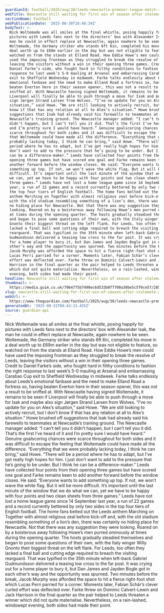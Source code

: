 ```yaml
---
guardianId: football/2025/aug/30/leeds-newcastle-premier-league-match-report
webTitle: Newcastle still waiting for first win of season after stalemate at Leeds
sectionName: Football
webPublicationDate: '2025-08-30T18:46:34Z'
bodyText: >-
  Nick Woltemade was all smiles at the final whistle, posing happily for
  pictures with Leeds fans next to the directors’ box with Alexander Isak, the
  man he could in effect replace at Newcastle, again nowhere to be seen.
  Woltemade, the Germany striker who stands 6ft 6in, completed his move in a
  deal worth up to £69m earlier in the day but was not eligible to feature, so
  watched on from the stands at Elland Road. How Eddie Howe’s men could have
  used the imposing frontman as they struggled to break the resolve of Leeds,
  leaving the visitors without a win in their opening three games. Credit to
  Daniel Farke’s side, who fought hard in filthy conditions to fashion the right
  response to last week’s 5-0 mauling at Arsenal and embarrassing Carabao Cup
  exit to Sheffield Wednesday in midweek. Farke talks endlessly about Leeds’s
  emotional fanbase and the need to make Elland Road a fortress so, having
  beaten Everton here in their season opener, this was not a result to be
  sniffed at. With Newcastle having signed Woltemade, it remains to be seen if
  Liverpool will finally be able to push through a move for Isak and maybe also
  sign Jørgen Strand Larsen from Wolves. “I’ve no update for you on Alex’s
  situation,” said Howe. “We are still looking to actively recruit, but I don’t
  know if that has any relation at all to Alex’s situation.” Howe brushed off
  suggestions that Isak had already said his farewells to teammates at
  Newcastle’s training ground. The Newcastle manager added: “I can’t tell you it
  didn’t happen, but I can’t tell you it did. That’s the first I’ve heard of it
  and I’m pretty sure I would have heard.” Genuine goalscoring chances were
  scarce throughout for both sides and it was difficult to escape the feeling
  that Woltemade could have made all the difference. “Everything that we were
  probably lacking today, I think he can bring,” said Howe. “There will be a
  period where he has to adapt, but I’ve got really high hopes for him. I just
  don’t want to add to the pressure that he’s going to be under. But I think he
  can be a difference-maker.” Leeds have collected four points from their
  opening three games but have scored one goal and Farke remains keen to add
  another forward before the window closes. He said: “Everyone wants to add
  something up top. If not, we won’t wave the white flag. But it will be more
  difficult. It’s important until the last minute of the window that we do what
  we can, yet we have to be happy with four points and two clean sheets from
  three games.” Leeds have not lost a home league game since 14 September last
  year, a run of 22 games and a record currently bettered by only two sides in
  the top four tiers of English football. The home fans belted out the Leeds
  anthem Marching on Together with almost religious zeal before kick-off and,
  with the old stadium resembling something of a lion’s den, there was certainly
  no hiding place for Newcastle. Not that there was any suggestion they were
  looking. Roared on by a boisterous away following Howe’s men purred ominously
  at times during the opening quarter. The hosts gradually steadied themselves
  and began to pose some questions of their own, with the Italy winger Willy
  Gnonto their biggest threat on the left flank. For Leeds, too often they
  lacked a final ball and cutting edge required to breach the visiting
  rearguard. That was typified in the 35th minute when left-back Gabriel
  Gudmundsson delivered a teasing low cross to the far post. It was crying out
  for a home player to bury it, but Dan James and Jayden Bogle got in each
  other’s way and the opportunity was spurned. Two minutes before the break,
  Jacob Murphy was afforded the space to hit a fierce right-foot shot which
  Lucas Perri parried for a corner. Moments later, Fabian Schär’s clever curled
  effort was deflected over. Farke threw on Dominic Calvert-Lewin and Jack
  Harrison in the final quarter as the pair helped to Leeds threaten a winner
  which did not quite materialise. Nevertheless, on a rain-lashed, windswept
  evening, both sides had made their point.
headline: Newcastle still waiting for first win of season after stalemate at Leeds
thumbnail: >-
  https://media.guim.co.uk/7964775b7490ec6d533b0f7700a30be5c5f0ce57/285_0_3965_3173/500.jpg
slug: newcastle-still-waiting-for-first-win-of-season-after-stalemate-at-leeds
webUrl: >-
  https://www.theguardian.com/football/2025/aug/30/leeds-newcastle-premier-league-match-report
generatedAt: '2025-08-31T08:42:13.455Z'
source: guardian-api
---
```

Nick Woltemade was all smiles at the final whistle, posing happily for pictures with Leeds fans next to the directors’ box with Alexander Isak, the man he could in effect replace at Newcastle, again nowhere to be seen. Woltemade, the Germany striker who stands 6ft 6in, completed his move in a deal worth up to £69m earlier in the day but was not eligible to feature, so watched on from the stands at Elland Road. How Eddie Howe’s men could have used the imposing frontman as they struggled to break the resolve of Leeds, leaving the visitors without a win in their opening three games. Credit to Daniel Farke’s side, who fought hard in filthy conditions to fashion the right response to last week’s 5-0 mauling at Arsenal and embarrassing Carabao Cup exit to Sheffield Wednesday in midweek. Farke talks endlessly about Leeds’s emotional fanbase and the need to make Elland Road a fortress so, having beaten Everton here in their season opener, this was not a result to be sniffed at. With Newcastle having signed Woltemade, it remains to be seen if Liverpool will finally be able to push through a move for Isak and maybe also sign Jørgen Strand Larsen from Wolves. “I’ve no update for you on Alex’s situation,” said Howe. “We are still looking to actively recruit, but I don’t know if that has any relation at all to Alex’s situation.” Howe brushed off suggestions that Isak had already said his farewells to teammates at Newcastle’s training ground. The Newcastle manager added: “I can’t tell you it didn’t happen, but I can’t tell you it did. That’s the first I’ve heard of it and I’m pretty sure I would have heard.” Genuine goalscoring chances were scarce throughout for both sides and it was difficult to escape the feeling that Woltemade could have made all the difference. “Everything that we were probably lacking today, I think he can bring,” said Howe. “There will be a period where he has to adapt, but I’ve got really high hopes for him. I just don’t want to add to the pressure that he’s going to be under. But I think he can be a difference-maker.” Leeds have collected four points from their opening three games but have scored one goal and Farke remains keen to add another forward before the window closes. He said: “Everyone wants to add something up top. If not, we won’t wave the white flag. But it will be more difficult. It’s important until the last minute of the window that we do what we can, yet we have to be happy with four points and two clean sheets from three games.” Leeds have not lost a home league game since 14 September last year, a run of 22 games and a record currently bettered by only two sides in the top four tiers of English football. The home fans belted out the Leeds anthem Marching on Together with almost religious zeal before kick-off and, with the old stadium resembling something of a lion’s den, there was certainly no hiding place for Newcastle. Not that there was any suggestion they were looking. Roared on by a boisterous away following Howe’s men purred ominously at times during the opening quarter. The hosts gradually steadied themselves and began to pose some questions of their own, with the Italy winger Willy Gnonto their biggest threat on the left flank. For Leeds, too often they lacked a final ball and cutting edge required to breach the visiting rearguard. That was typified in the 35th minute when left-back Gabriel Gudmundsson delivered a teasing low cross to the far post. It was crying out for a home player to bury it, but Dan James and Jayden Bogle got in each other’s way and the opportunity was spurned. Two minutes before the break, Jacob Murphy was afforded the space to hit a fierce right-foot shot which Lucas Perri parried for a corner. Moments later, Fabian Schär’s clever curled effort was deflected over. Farke threw on Dominic Calvert-Lewin and Jack Harrison in the final quarter as the pair helped to Leeds threaten a winner which did not quite materialise. Nevertheless, on a rain-lashed, windswept evening, both sides had made their point.

